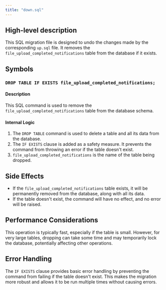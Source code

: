 ```yaml
---
title: "down.sql"
---
```


## High-level description
This SQL migration file is designed to undo the changes made by the corresponding `up.sql` file. It removes the `file_upload_completed_notifications` table from the database if it exists.

## Symbols

### `DROP TABLE IF EXISTS file_upload_completed_notifications;`
#### Description
This SQL command is used to remove the `file_upload_completed_notifications` table from the database schema.

#### Internal Logic
1. The `DROP TABLE` command is used to delete a table and all its data from the database.
2. The `IF EXISTS` clause is added as a safety measure. It prevents the command from throwing an error if the table doesn't exist.
3. `file_upload_completed_notifications` is the name of the table being dropped.

## Side Effects
- If the `file_upload_completed_notifications` table exists, it will be permanently removed from the database, along with all its data.
- If the table doesn't exist, the command will have no effect, and no error will be raised.

## Performance Considerations
This operation is typically fast, especially if the table is small. However, for very large tables, dropping can take some time and may temporarily lock the database, potentially affecting other operations.

## Error Handling
The `IF EXISTS` clause provides basic error handling by preventing the command from failing if the table doesn't exist. This makes the migration more robust and allows it to be run multiple times without causing errors.